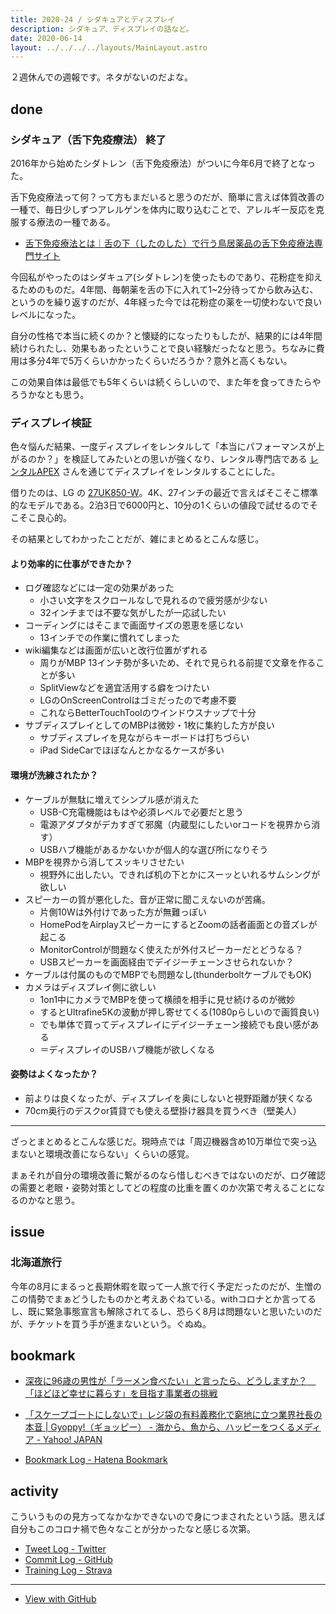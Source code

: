 ```yaml
---
title: 2020-24 / シダキュアとディスプレイ
description: シダキュア、ディスプレイの話など。
date: 2020-06-14
layout: ../../../../layouts/MainLayout.astro
---
```


２週休んでの週報です。ネタがないのだよな。

## done

### シダキュア（舌下免疫療法） 終了

<Tweet tweetLink="https://twitter.com/legnoh/status/1268690936990593025" />

2016年から始めたシダトレン（舌下免疫療法）がついに今年6月で終了となった。

舌下免疫療法って何？って方もまだいると思うのだが、簡単に言えば体質改善の一種で、毎日少しずつアレルゲンを体内に取り込むことで、アレルギー反応を克服する療法の一種である。

- [舌下免疫療法とは｜舌の下（したのした）で行う鳥居薬品の舌下免疫療法専門サイト](https://www.torii-alg.jp/slit/)

今回私がやったのはシダキュア(シダトレン)を使ったものであり、花粉症を抑えるためのものだ。4年間、毎朝薬を舌の下に入れて1~2分待ってから飲み込む、というのを繰り返すのだが、4年経った今では花粉症の薬を一切使わないで良いレベルになった。

自分の性格で本当に続くのか？と懐疑的になったりもしたが、結果的には4年間続けられたし、効果もあったということで良い経験だったなと思う。ちなみに費用は多分4年で5万くらいかかったくらいだろうか？意外と高くもない。

この効果自体は最低でも5年くらいは続くらしいので、また年を食ってきたらやろうかなとも思う。

### ディスプレイ検証

色々悩んだ結果、一度ディスプレイをレンタルして「本当にパフォーマンスが上がるのか？」を検証してみたいとの思いが強くなり、レンタル専門店である [レンタルAPEX](https://www.apex106.com/) さんを通じてディスプレイをレンタルすることにした。

借りたのは、LG の [27UK850-W](https://www.lg.com/jp/monitor/lg-27UK850-W)。4K、27インチの最近で言えばそこそこ標準的なモデルである。2泊3日で6000円と、10分の1くらいの値段で試せるのでそこそこ良心的。

その結果としてわかったことだが、雑にまとめるとこんな感じ。

#### より効率的に仕事ができたか？

- ログ確認などには一定の効果があった
    - 小さい文字をスクロールなしで見れるので疲労感が少ない
    - 32インチまでは不要な気がしたが一応試したい
- コーディングにはそこまで画面サイズの恩恵を感じない
    - 13インチでの作業に慣れてしまった
- wiki編集などは画面が広いと改行位置がずれる
    - 周りがMBP 13インチ勢が多いため、それで見られる前提で文章を作ることが多い
    - SplitViewなどを適宜活用する癖をつけたい
    - LGのOnScreenControlはゴミだったので考慮不要
    - これならBetterTouchToolのウインドウスナップで十分
- サブディスプレイとしてのMBPは微妙・1枚に集約した方が良い
    - サブディスプレイを見ながらキーボードは打ちづらい
    - iPad SideCarでほぼなんとかなるケースが多い

#### 環境が洗練されたか？

- ケーブルが無駄に増えてシンプル感が消えた
    - USB-C充電機能はもはや必須レベルで必要だと思う
    - 電源アダプタがデカすぎて邪魔（内蔵型にしたいorコードを視界から消す）
    - USBハブ機能があるかないかが個人的な選び所になりそう
- MBPを視界から消してスッキリさせたい
    - 視野外に出したい。できれば机の下とかにスーッといれるサムシングが欲しい
- スピーカーの質が悪化した。音が正常に聞こえないのが苦痛。
    - 片側10Wは外付けであった方が無難っぽい
    - HomePodをAirplayスピーカーにするとZoomの話者画面との音ズレが起こる
    - MonitorControlが問題なく使えたが外付スピーカーだとどうなる？
    - USBスピーカーを画面経由でデイジーチェーンさせられないか？
- ケーブルは付属のものでMBPでも問題なし(thunderboltケーブルでもOK)
- カメラはディスプレイ側に欲しい
    - 1on1中にカメラでMBPを使って横顔を相手に見せ続けるのが微妙
    - するとUltrafine5Kの波動が押し寄せてくる(1080pらしいので画質良い)
    - でも単体で買ってディスプレイにデイジーチェーン接続でも良い感がある
    - ＝ディスプレイのUSBハブ機能が欲しくなる

#### 姿勢はよくなったか？

- 前よりは良くなったが、ディスプレイを奥にしないと視野距離が狭くなる
- 70cm奥行のデスクor賃貸でも使える壁掛け器具を買うべき（壁美人）

----

ざっとまとめるとこんな感じだ。現時点では「周辺機器含め10万単位で突っ込まないと環境改善にならない」くらいの感覚。

まぁそれが自分の環境改善に繋がるのなら惜しむべきではないのだが、ログ確認の需要と老眼・姿勢対策としてどの程度の比重を置くのか次第で考えることになるのかなと思う。

## issue

### 北海道旅行

今年の8月にまるっと長期休暇を取って一人旅で行く予定だったのだが、生憎のこの情勢でまぁどうしたものかと考えあぐねている。withコロナとか言ってるし、既に緊急事態宣言も解除されてるし、恐らく8月は問題ないと思いたいのだが、チケットを買う手が進まないという。ぐぬぬ。

## bookmark

- [深夜に96歳の男性が「ラーメン食べたい」と言ったら、どうしますか？　「ほどほど幸せに暮らす」を目指す事業者の挑戦](https://www.buzzfeed.com/jp/naokoiwanaga/grundtvig-ramen)
- [「スケープゴートにしないで」レジ袋の有料義務化で窮地に立つ業界社長の本音 | Gyoppy!（ギョッピー） - 海から、魚から、ハッピーをつくるメディア - Yahoo! JAPAN](https://gyoppy.yahoo.co.jp/featured/102.html)

- [Bookmark Log - Hatena Bookmark](https://b.hatena.ne.jp/Ryo_K/bookmark)

## activity

こういうものの見方ってなかなかできないので身につまされたという話。思えば自分もこのコロナ禍で色々なことが分かったなと感じる次第。

<Tweet tweetLink="https://twitter.com/legnoh/status/1271304491694878720" />

- [Tweet Log - Twitter](https://twitter.com/search?q=(from%3Alegnoh)%20until%3A2020-06-14%20since%3A2020-06-08%20-filter%3Areplies&src=typed_query)
- [Commit Log - GitHub](https://github.com/legnoh?tab=overview&from=2020-06-08&to=2020-06-14)
- [Training Log - Strava](https://www.strava.com/athletes/47349424/training/log)

----

- [View with GitHub](https://github.com/legnoh/leglog/blob/master/content/posts/202x/2020/24/index.md)
